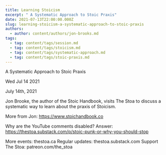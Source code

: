 ```yaml
---
title: Learning Stoicism
excerpt: " A Systematic Approach to Stoic Praxis"
date: 2021-07-13T22:00:00.000Z
slug: learning-stoicism-a-systematic-approach-to-stoic-praxis
authors:
  - author: content/authors/jon-brooks.md
tags:
  - tag: content/tags/session.md
  - tag: content/tags/stoicism.md
  - tag: content/tags/systematic-approach.md
  - tag: content/tags/stoic-praxis.md
---
```




 A Systematic Approach to Stoic Praxis

Wed Jul 14 2021

July 14th, 2021

Jon Brooke, the author of the Stoic Handbook, visits The Stoa to discuss a systematic way to learn about the praxis of Stoicism.

More from Jon: https://www.stoichandbook.co

Why are the YouTube comments disabled? Answer: https://thestoa.substack.com/p/stoic-punk-or-why-you-should-stop

More events: thestoa.ca 
Regular updates: thestoa.substack.com 
Support The Stoa: patreon.com/the_stoa


